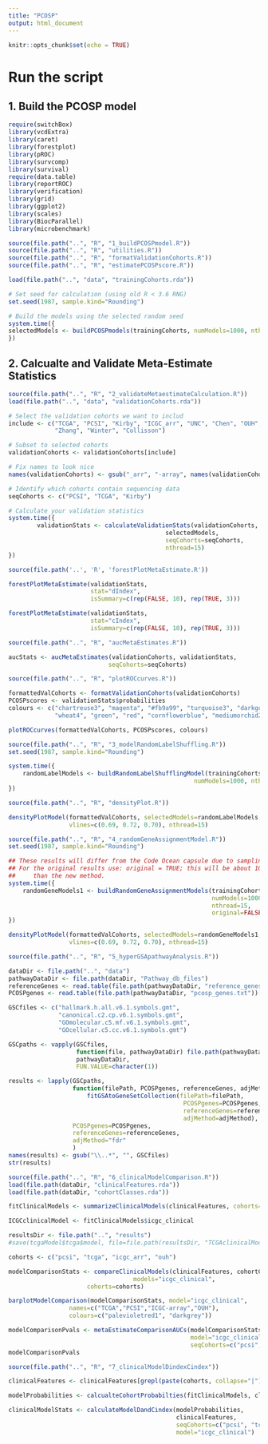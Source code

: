 ```yaml
---
title: "PCOSP"
output: html_document
---
```


```r
knitr::opts_chunk$set(echo = TRUE)
```

# Run the script

## 1. Build the PCOSP model

```r
require(switchBox)
library(vcdExtra)
library(caret)
library(forestplot)
library(pROC)
library(survcomp)
library(survival)
require(data.table)
library(reportROC)
library(verification)
library(grid)
library(ggplot2)
library(scales)
library(BiocParallel)
library(microbenchmark)

source(file.path("..", "R", "1_buildPCOSPmodel.R"))
source(file.path("..", "R", "utilities.R"))
source(file.path("..", "R", "formatValidationCohorts.R"))
source(file.path("..", "R", "estimatePCOSPscore.R"))
```

```r
load(file.path("..", "data", "trainingCohorts.rda"))
```

```r
# Set seed for calculation (using old R < 3.6 RNG)
set.seed(1987, sample.kind="Rounding")

# Build the models using the selected random seed
system.time({
selectedModels <- buildPCOSPmodels(trainingCohorts, numModels=1000, nthread=15)
})
```

## 2. Calcualte and Validate Meta-Estimate Statistics

```r
source(file.path("..", "R", "2_validateMetaestimateCalculation.R"))
load(file.path("..", "data", "validationCohorts.rda"))

# Select the validation cohorts we want to includ
include <- c("TCGA", "PCSI", "Kirby", "ICGC_arr", "UNC", "Chen", "OUH", 
             "Zhang", "Winter", "Collisson")

# Subset to selected cohorts
validationCohorts <- validationCohorts[include]

# Fix names to look nice
names(validationCohorts) <- gsub("_arr", "-array", names(validationCohorts))

# Identify which cohorts contain sequencing data
seqCohorts <- c("PCSI", "TCGA", "Kirby")

# Calculate your validation statistics
system.time({
        validationStats <- calculateValidationStats(validationCohorts,
                                            selectedModels,
                                            seqCohorts=seqCohorts,
                                            nthread=15)
})
```

```r
source(file.path('..', 'R', 'forestPlotMetaEstimate.R'))

forestPlotMetaEstimate(validationStats,
                       stat="dIndex",
                       isSummary=c(rep(FALSE, 10), rep(TRUE, 3)))

```


```r
forestPlotMetaEstimate(validationStats,
                       stat="cIndex",
                       isSummary=c(rep(FALSE, 10), rep(TRUE, 3)))
```

```r
source(file.path("..", "R", "aucMetaEstimates.R"))

aucStats <- aucMetaEstimates(validationCohorts, validationStats, 
                            seqCohorts=seqCohorts)
```

```r
source(file.path("..", "R", "plotROCcurves.R"))

formattedValCohorts <- formatValidationCohorts(validationCohorts)
PCOSPscores <- validationStats$probabilities
colours <- c("chartreuse3", "magenta", "#fb9a99", "turquoise3", "darkgoldenrod1",
             "wheat4", "green", "red", "cornflowerblue", "mediumorchid2")

plotROCcurves(formattedValCohorts, PCOSPscores, colours)
```

```r
source(file.path("..", "R", "3_modelRandomLabelShuffling.R"))
set.seed(1987, sample.kind="Rounding")

system.time({
    randomLabelModels <- buildRandomLabelShufflingModel(trainingCohorts, 
                                                    numModels=1000, nthread=15)
})
```

```r
source(file.path("..", "R", "densityPlot.R"))

densityPlotModel(formattedValCohorts, selectedModels=randomLabelModels, seqCohorts, 
                 vlines=c(0.69, 0.72, 0.70), nthread=15)
```

```r
source(file.path("..", "R", "4_randomGeneAssignmentModel.R"))
set.seed(1987, sample.kind="Rounding")

## These results will differ from the Code Ocean capsule due to sampling.
## For the original results use: original = TRUE; this will be about 10x slower
##     than the new method.
system.time({
    randomGeneModels1 <- buildRandomGeneAssignmentModels(trainingCohorts, 
                                                         numModels=1000,
                                                         nthread=15,
                                                         original=FALSE)
})
```

```r
densityPlotModel(formattedValCohorts, selectedModels=randomGeneModels1, seqCohorts, 
                 vlines=c(0.69, 0.72, 0.70), nthread=15)
```

```r
source(file.path("..", "R", "5_hyperGSApathwayAnalysis.R"))

dataDir <- file.path("..", "data")
pathwayDataDir <- file.path(dataDir, "Pathway_db_files")
referenceGenes <- read.table(file.path(pathwayDataDir, "reference_genes.txt"))[, 1]
PCOSPgenes <- read.table(file.path(pathwayDataDir, "pcosp_genes.txt"))[, 1]

GSCfiles <- c("hallmark.h.all.v6.1.symbols.gmt",
              "canonical.c2.cp.v6.1.symbols.gmt",
              "GOmolecular.c5.mf.v6.1.symbols.gmt",
              "GOcellular.c5.cc.v6.1.symbols.gmt")

GSCpaths <- vapply(GSCfiles, 
                   function(file, pathwayDataDir) file.path(pathwayDataDir, file),
                   pathwayDataDir,
                   FUN.VALUE=character(1))

results <- lapply(GSCpaths,
                  function(filePath, PCOSPgenes, referenceGenes, adjMethod) 
                      fitGSAtoGeneSetCollection(filePath=filePath, 
                                                 PCOSPgenes=PCOSPgenes, 
                                                 referenceGenes=referenceGenes,
                                                 adjMethod=adjMethod),
                  PCOSPgenes=PCOSPgenes,
                  referenceGenes=referenceGenes,
                  adjMethod="fdr"
                  )
names(results) <- gsub("\\..*", "", GSCfiles)
str(results)
```

```r
source(file.path("..", "R", "6_clinicalModelComparison.R"))
load(file.path(dataDir, "clinicalFeatures.rda"))
load(file.path(dataDir, "cohortClasses.rda"))

fitClinicalModels <- summarizeClinicalModels(clinicalFeatures, cohorts=c("icgc_clinical"))

ICGCclinicalModel <- fitClinicalModels$icgc_clinical

resultsDir <- file.path("..", "results")
#save(tcgaModel$tcga$model, file=file.path(resultsDir, "TCGAclinicalModel.rda"))
```


```r
cohorts <- c("pcsi", "tcga", "icgc_arr", "ouh")

modelComparisonStats <- compareClinicalModels(clinicalFeatures, cohortClasses,
                                   models="icgc_clinical",
                      cohorts=cohorts)
```

```r
barplotModelComparison(modelComparisonStats, model="icgc_clinical",
                 names=c("TCGA","PCSI","ICGC-array","OUH"),
                 colours=c("palevioletred1", "darkgrey"))
```

```r
modelComparisonPvals <- metaEstimateComparisonAUCs(modelComparisonStats,
                                                   model="icgc_clinical",
                                                   seqCohorts=c("pcsi", "tcga"))
modelComparisonPvals
```

```r
source(file.path("..", "R", "7_clinicalModelDindexCindex"))

clinicalFeatures <- clinicalFeatures[grepl(paste(cohorts, collapse="|"), names(clinicalFeatures))]

modelProbabilities <- calcualteCohortProbabilties(fitClinicalModels, clinicalFeatures)

clinicalModelStats <- calculateModelDandCindex(modelProbabilities, 
                                               clinicalFeatures,
                                               seqCohorts=c("pcsi", "tcga"),
                                               model="icgc_clinical")
```

```r

```











